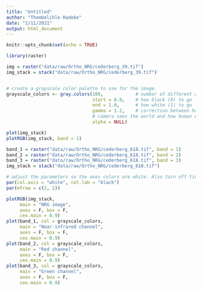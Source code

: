 ```yaml
---
title: "Untitled"
author: "Thembelihle Hadebe"
date: "2/11/2021"
output: html_document
---
```


```r
knitr::opts_chunk$set(echo = TRUE)
```

```r
library(raster)

img = raster("data/raw/Ortho_NRG/cederberg_39.tif")
img_stack = stack("data/raw/Ortho_NRG/cederberg_39.tif")


# create a grayscale color palette to use for the image.
grayscale_colors <- gray.colors(100,            # number of different color levels 
                                start = 0.0,    # how black (0) to go
                                end = 1.0,      # how white (1) to go
                                gamma = 1.2,    # correction between how a digital 
                                # camera sees the world and how human eyes see it
                                alpha = NULL) 

plot(img_stack)
plotRGB(img_stack, band = 1)
```

```r
band_1 = raster("data/raw/Ortho_NRG/cederberg_618.tif", band = 1)
band_2 = raster("data/raw/Ortho_NRG/cederberg_618.tif", band = 2)
band_3 = raster("data/raw/Ortho_NRG/cederberg_618.tif", band = 3)
img_stack = stack("data/raw/Ortho_NRG/cederberg_618.tif")

# adjust the parameters so the axes colors are white. Also turn off tick marks.
par(col.axis = "white", col.lab = "black")
par(mfrow = c(2, 2))

plotRGB(img_stack,
     main = "NRG image", 
     axes = F, box = F,
     cex.main = 0.9)
plot(band_1, col = grayscale_colors,
     main = "Near-infrared channel", 
     axes = F, box = F,
     cex.main = 0.9)
plot(band_2, col = grayscale_colors,
     main = "Red channel", 
     axes = F, box = F,
     cex.main = 0.9)
plot(band_3, col = grayscale_colors,
     main = "Green channel", 
     axes = F, box = F,
     cex.main = 0.9)
```

